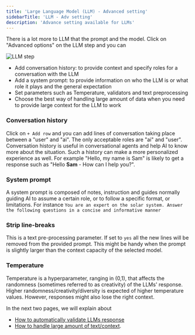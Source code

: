 ```yaml
---
title: 'Large Language Model (LLM) - Advanced setting'
sidebarTitle: 'LLM - Adv setting'
description: 'Advance setting available for LLMs'
---
```

There is a lot more to LLM that the prompt and the model.
Click on "Advanced options" on the LLM step and you can

![LLM step](/images/tools/components/tool-step/llm-adv.png)

* Add conversation history: to provide context and specify roles for a conversation with the LLM
* Add a system prompt: to provide information on who the LLM is or what role it plays and the general expectation
* Set parameters such as Temperature, validators and text preprocessing
* Choose the best way of handling large amount of data when you need to provide large context for the LLM to work

### Conversation history
Click on `+ Add row` and you can add lines of conversation taking place between a "user" and "ai".
<Info>
The only acceptable roles are "ai" and "user".
</Info>
Conversation history is useful in conversational agents and help AI to know more about the situation. Such a history
can make a more personalized experience as well. For example "Hello, my name is Sam" is likely to get a response such
as "Hello **Sam** - How can I help you?".

### System prompt
A system prompt is composed of notes, instruction and guides normally guiding AI to assume a certain role, 
or to follow a specific format, or limitations.
For instance `You are an expert on the solar system. Answer the following questions in a concise and informative manner`

### Strip line-breaks
This is a text pre-processing parameter. If set to `yes` all the new lines will be removed from the provided prompt.
This might be handy when the prompt is slightly larger than the context capacity of the selected model.

### Temperature
Temperature is a hyperparameter, ranging in (0,1), that affects the randomness (sometimes referred to as creativity) 
of the LLMs' response.
Higher randomness/creativity/diversity is expected of higher temperature values.
However, responses might also lose the right context.

In the next two pages, we will explain about
* [How to automatically validate LLMs response](/custom-tools/tool-steps/llms/validators)
* [How to handle large amount of text/context](/custom-tools/tool-steps/llms/how-to-handle-too-much-text).